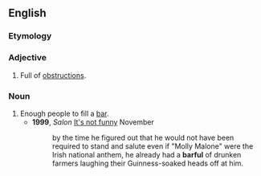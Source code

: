 ==English==

===Etymology===
{{suffix|en|bar|ful|pos=noun}}

===Adjective===
{{en-adj|-}}

# {{lb|en|archaic}} Full of [[obstruction]]s.

===Noun===
{{en-noun}}

# Enough people to fill a [[bar]].
#* '''1999''', ''Salon'' [https://web.archive.org/web/20050415154403/http://www.salon.com/mwt/feature/1999/11/15/doomed2/ It's not funny] November
#*: by the time he figured out that he would not have been required to stand and salute even if "Molly Malone" were the Irish national anthem, he already had a '''barful''' of drunken farmers laughing their Guinness-soaked heads off at him.